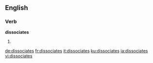 ==English==

===Verb===
'''dissociates'''

# {{third-person singular of|dissociate}}

[[de:dissociates]]
[[fr:dissociates]]
[[it:dissociates]]
[[ku:dissociates]]
[[ja:dissociates]]
[[vi:dissociates]]
